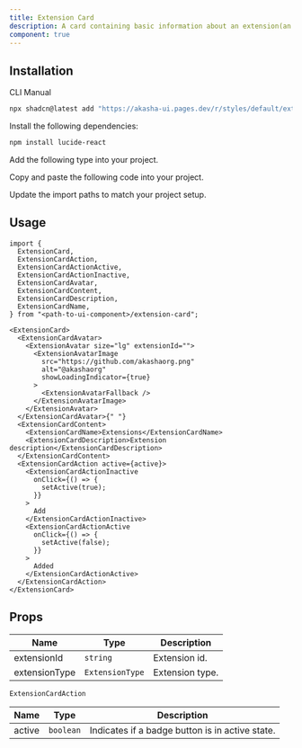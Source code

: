 ```yaml
---
title: Extension Card
description: A card containing basic information about an extension(an app, widget or plugin).
component: true
---
```


<ComponentPreview name="extension-card-demo" />

## Installation

<Tabs defaultValue="cli">

<TabsList>
  <TabsTrigger value="cli">CLI</TabsTrigger>
  <TabsTrigger value="manual">Manual</TabsTrigger>
</TabsList>
<TabsContent value="cli">

```bash
npx shadcn@latest add "https://akasha-ui.pages.dev/r/styles/default/extension-card.json"
```

</TabsContent>

<TabsContent value="manual">

<Steps>

<Step>Install the following dependencies:</Step>

```bash
npm install lucide-react
```

<Step>Add the following type into your project.</Step>

<ComponentSource name="extension-type" />

<Step>Copy and paste the following code into your project.</Step>

<ComponentSource name="extension-card" />

<Step>Update the import paths to match your project setup.</Step>

</Steps>

</TabsContent>

</Tabs>

## Usage

```tsx
import {
  ExtensionCard,
  ExtensionCardAction,
  ExtensionCardActionActive,
  ExtensionCardActionInactive,
  ExtensionCardAvatar,
  ExtensionCardContent,
  ExtensionCardDescription,
  ExtensionCardName,
} from "<path-to-ui-component>/extension-card";
```

```tsx
<ExtensionCard>
  <ExtensionCardAvatar>
    <ExtensionAvatar size="lg" extensionId="">
      <ExtensionAvatarImage
        src="https://github.com/akashaorg.png"
        alt="@akashaorg"
        showLoadingIndicator={true}
      >
        <ExtensionAvatarFallback />
      </ExtensionAvatarImage>
    </ExtensionAvatar>
  </ExtensionCardAvatar>{" "}
  <ExtensionCardContent>
    <ExtensionCardName>Extensions</ExtensionCardName>
    <ExtensionCardDescription>Extension description</ExtensionCardDescription>
  </ExtensionCardContent>
  <ExtensionCardAction active={active}>
    <ExtensionCardActionInactive
      onClick={() => {
        setActive(true);
      }}
    >
      Add
    </ExtensionCardActionInactive>
    <ExtensionCardActionActive
      onClick={() => {
        setActive(false);
      }}
    >
      Added
    </ExtensionCardActionActive>
  </ExtensionCardAction>
</ExtensionCard>
```

## Props

| Name          | Type            | Description     |
| ------------- | --------------- | --------------- |
| extensionId   | `string`        | Extension id.   |
| extensionType | `ExtensionType` | Extension type. |

`ExtensionCardAction`

| Name   | Type      | Description                                     |
| ------ | --------- | ----------------------------------------------- |
| active | `boolean` | Indicates if a badge button is in active state. |
